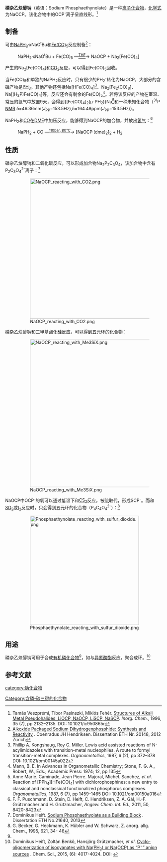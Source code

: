 {{chembox
| verifiedrevid = 
|   Name = 磷杂乙炔醇钠
|CustomizedImage=[[File:Na+.svg|File:Na+.svg]][[File:OCP-.png|106px]]
|   OtherNames = 
|   IUPACName = 
| Section1 = {{Chembox Identifiers
|   ChemSpiderID_Ref = {{chemspidercite|correct|chemspider}}
| ChemSpiderID = 
| PubChem = 
| InChI =
| InChIKey =
| SMILES = C(#P)[O-].[Na+]
| StdInChI_Ref = {{stdinchicite|correct|chemspider}}
| StdInChI =
| StdInChIKey_Ref = {{stdinchicite|correct|chemspider}}
| StdInChIKey = 
| CASNo = 174322-77-1
| CASNo_Ref = {{cascite|correct|CAS}}
  }}
| Section2 = {{Chembox Properties
|   Formula = NaOCP
|   MolarMass = 81.975
|   Appearance = 
|   Density = 
|   MeltingPt = 
|   BoilingPt = 
|   Solubility = 
|   Solvent =
|   SolubleOther = 
  }}
| Section7 = {{Chembox Hazards
|  EUHazardSymbol =
|  RPhrases =
|  SPhrases =
|  FlashPt = 
|  pKa = 
|  pKb = 
|  EUClass =
|  EUIndex = 
|  MainHazards = 
|  NFPA-H = 
|  NFPA-F = 
|  NFPA-R = 
|  NFPA-O = 
|  RSPhrases = 
|  Autoignition = 
|  ExploLimits = 
|  PEL = 
  }}
| Section8 = {{Chembox Related
|   Function = 
|   OtherFunctn = 
|   OtherAnions = [[氰酸钠|氰酸钠]]
|   OtherCations = 
|   OtherCpds = [[磷杂乙炔|磷杂乙炔]]
  }}
}}

'''磷杂乙炔醇钠'''（英语：Sodium Phosphaethynolate）是一种[[离子化合物|离子化合物]]，[[化学式|化学式]]为NaOCP。该化合物中的OCP<sup>-</sup>离子呈直线形。<ref>Tamás Veszprémi, Tibor Pasinszki, Miklós Fehér. [http://pubs.acs.org/doi/pdf/10.1021/ic950865r Structures of Alkali Metal Pseudohalides: LiOCP, NaOCP, LiSCP, NaSCP]. ''Inorg. Chem.'', 1996, 35 (7), pp 2132–2135. DOI: 10.1021/ic950865r</ref>

==制备==
可由[[磷二氢化钠|NaPH<sub>2</sub>]]·xNaO<sup>t</sup>Bu和[[五羰基铁|Fe(CO)<sub>5</sub>]]反应制备<ref>[http://e-collection.library.ethz.ch/eserv/eth:5822/eth-5822-02.pdf?pid=eth:5822&dsID=eth-5822-02.pdf Alkoxide Packaged Sodium Dihydrogenphosphide: Synthesis and Reactivity] {{Wayback|url=http://e-collection.library.ethz.ch/eserv/eth:5822/eth-5822-02.pdf?pid=eth:5822&dsID=eth-5822-02.pdf |date=20160305045908 }}. Coenradus JH Hendriksen. Dissertation ETH Nr. 20148, 2012 Zürich</ref>：
: NaPH<sub>2</sub>·xNaO<sup>t</sup>Bu + Fe(CO)<sub>5</sub> —<u><sup>[[四氢呋喃|THF]]</sup></u>→ NaOCP + Na<sub>2</sub>[Fe(CO)<sub>4</sub>]
产生的Na<sub>2</sub>[Fe(CO)<sub>4</sub>]和[[二氧化碳|CO<sub>2</sub>]]反应，可以得到Fe(CO)<sub>5</sub>回收。

当Fe(CO)<sub>5</sub>和单独的NaPH<sub>2</sub>反应时，只有很少的PH<sub>2</sub><sup>-</sup>转化为NaOCP，大部分的含磷产物是[[磷化氢|PH<sub>3</sub>]]。其他产物还包括Na[HFe(CO)<sub>4</sub>]<ref>Phillip A. Kongshaug, Roy G. Miller. Lewis acid assisted reactions of N-acylimidazoles with transition-metal nucleophiles. A route to formyl transition-metal complexes. ''Organometallics'', 1987, 6 (2), pp 372–378 DOI: 10.1021/om00145a022</ref>、Na<sub>2</sub>[Fe<sub>2</sub>(CO)<sub>8</sub>]、Na[(H<sub>2</sub>P)Fe(CO)<sub>4</sub>]等，反应还会有剩余的Fe(CO)<sub>5</sub><ref>Mann, B. E. In Advances in Organometallic Chemistry; Stone, F. G. A., Robert, W., Eds.; Academic Press: 1974; 12, pp 135</ref>。若将该反应的产物在室温、常压的氩气中放置9天，会得到{[Fe(CO)<sub>4</sub>]<sub>2</sub>(μ-PH<sub>2</sub>)}Na<ref>Anne Marie. Caminade, Jean Pierre. Majoral, Michel. Sanchez, ''et al''. Reaction of [PPh<sub>4</sub>][HFe(CO)<sub>4</sub>] with dichlorophosphines: a new entry to classical and nonclassical functionalized phosphorus complexes. ''Organometallics'', 1987, 6 (7), pp 1459–1465 DOI: 10.1021/om00150a016</ref>和一种未知化合物（<sup>31</sup>P [[核磁共振|NMR]] δ=46.36mm(''J''<sub>PP</sub>=153.5Hz),δ=164.48ppm(''J''<sub>PP</sub>=153.5Hz)）。

NaPH<sub>2</sub>和[[一氧化碳|CO]]在[[乙二醇二甲醚|DME]]中加压反应，能够得到NaOCP的加合物，并放出[[氢气|氢气]]：<ref>F. F. Puschmann, D. Stein, D. Heift, C. Hendriksen, Z. A. Gál, H.-F. Grützmacher and H. Grützmacher, ''Angew. Chem. Int. Ed.'', 2011, 50, 8420-8423</ref>
: NaPH<sub>2</sub> + CO —<sup><u>110bar, 80℃</u></sup>→ [NaOCP·(dme)<sub>2</sub>]<sub>2</sub> + H<sub>2</sub>

==性质==
磷杂乙炔醇钠和二氧化碳反应，可以形成加合物Na<sub>2</sub>P<sub>2</sub>C<sub>3</sub>O<sub>4</sub>，该加合物中含有P<sub>2</sub>C<sub>3</sub>O<sub>4</sub><sup>2-</sup>离子：<ref name=heift>Dominikus Heift. [http://e-collection.library.ethz.ch/eserv/eth:8190/eth-8190-02.pdf?pid=eth:8190&dsID=eth-8190-02.pdf Sodium Phosphaethyolate as a Building Block] {{Wayback|url=http://e-collection.library.ethz.ch/eserv/eth:8190/eth-8190-02.pdf?pid=eth:8190&dsID=eth-8190-02.pdf |date=20160305034236 }}. Dissertation ETH No.21640, 2013</ref>
:[[File:NaOCP_reacting_with_CO2.png|450px]]
磷杂乙炔醇钠和三甲基卤化硅反应，可以得到五元环的化合物：
:[[File:NaOCP_reacting_with_Me3SiX.png|475px]]
NaOCP中OCP<sup>-</sup>的氧可以通过低温下和[[二硫化碳|CS<sub>2</sub>]]反应，被[[硫|硫]]取代，形成SCP<sup>-</sup>。而和[[二氧化硫|SO<sub>2</sub>]]或[[碘|I<sub>2</sub>]]反应时，只会得到五元环的化合物（P<sub>4</sub>C<sub>4</sub>O<sub>4</sub><sup>2-</sup>）：<ref>G. Becker, G. Heckmann, K. Hübler and W. Schwarz, Z. anorg. allg. Chem., 1995, 621, 34- 46</ref>
:[[File:Phosphaethynolate_reacting_with_sulfur_dioxide.png|350px]]

==用途==
磷杂乙炔醇钠可用于合成[[有机磷化合物|有机磷化合物]]<ref name=heift />，如与[[异氰酸酯|异氰酸酯]]反应，聚合成环。<ref>Dominikus Heift, Zoltán Benkő, Hansjörg Grützmacher, ''et al''. [http://pubs.rsc.org/is/content/articlehtml/2015/sc/c5sc00963d Cyclo-oligomerization of isocyanates with Na(PH<sub>2</sub>) or Na(OCP) as “P<sup>−</sup>” anion sources] {{Wayback|url=http://pubs.rsc.org/is/content/articlehtml/2015/sc/c5sc00963d |date=20160301144739 }}. Chem. Sci., 2015, (6): 4017-4024. DOI: {{doi|10.1039/C5SC00963D}}</ref>

==参考文献==
{{reflist}}

[[category:钠化合物|category:钠化合物]]
[[Category:含磷-碳三键的化合物|Category:含磷-碳三键的化合物]]